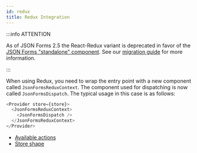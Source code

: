 ```yaml
---
id: redux
title: Redux Integration
---
```


:::info ATTENTION

As of JSON Forms 2.5 the React-Redux variant is deprecated in favor of the <a href="/docs/integrations/react">JSON Forms "standalone" component</a>. 
See our <a href="https://github.com/eclipsesource/jsonforms/blob/master/MIGRATION.md">migration guide</a> for more information.

:::

When using Redux, you need to wrap the entry point with a new component called `JsonFormsReduxContext`. The component used for dispatching is now called `JsonFormsDispatch`.
The typical usage in this case is as follows:

```javascript
<Provider store={store}>
  <JsonFormsReduxContext>
    <JsonFormsDispatch />
  </JsonFormsReduxContext>
</Provider>
```

- [Available actions](/docs/deprecated/available-actions)
- [Store shape](/docs/deprecated/store)
